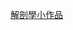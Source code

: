 {{WPSS-cat}}
{{Stub category
|article=人類[[心血管系統|心血管系統]]的解剖學及生理學，包括心臟、血液，和血管。
|newstub=circulatory-stub
|category=心血管系統
}}


[[Category:解剖學小作品|解剖學小作品]]